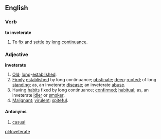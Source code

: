 ==English==

===Verb===

'''to inveterate'''

#To [[fix]] and [[settle]] by [[long]] [[continuance]].

===Adjective===

'''inveterate'''

#[[Old]]; [[long]]-[[established]].
#[[Firmly]] [[established]] by long continuance; [[obstinate]]; [[deep]]-[[rooted]]; of long [[standing]]; as, an inveterate [[disease]]; an inveterate [[abuse]].
#Having [[habits]] fixed by long continuance; [[confirmed]]; [[habitual]]; as, an inveterate [[idler]] or [[smoker]].
#[[Malignan]]t; [[virulent]]; [[spiteful]].

====Antonyms====
#[[casual]]

[[pl:Inveterate]]
